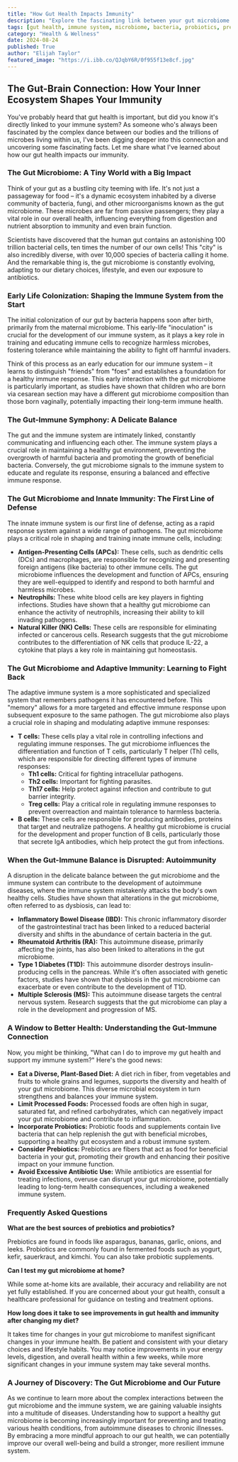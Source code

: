 ```yaml
---
title: "How Gut Health Impacts Immunity"
description: "Explore the fascinating link between your gut microbiome and your immune system. Discover how your inner ecosystem influences your body's ability to fight off infections and maintain overall health. Learn about the gut-brain connection, early life colonization, and how to support a healthy gut microbiome."
tags: [gut health, immune system, microbiome, bacteria, probiotics, prebiotics, autoimmune diseases, inflammation, digestion, health]
category: "Health & Wellness"
date: 2024-08-24
published: True
author: "Elijah Taylor"
featured_image: "https://i.ibb.co/QJqbY6R/0f955f13e8cf.jpg"
---
```


## The Gut-Brain Connection: How Your Inner Ecosystem Shapes Your Immunity

You've probably heard that gut health is important, but did you know it's directly linked to your immune system?  As someone who's always been fascinated by the complex dance between our bodies and the trillions of microbes living within us, I've been digging deeper into this connection and uncovering some fascinating facts. Let me share what I've learned about how our gut health impacts our immunity.

###  The Gut Microbiome: A Tiny World with a Big Impact

Think of your gut as a bustling city teeming with life. It's not just a passageway for food – it's a dynamic ecosystem inhabited by a diverse community of bacteria, fungi, and other microorganisms known as the gut microbiome.  These microbes are far from passive passengers; they play a vital role in our overall health, influencing everything from digestion and nutrient absorption to immunity and even brain function.

Scientists have discovered that the human gut contains an astonishing 100 trillion bacterial cells, ten times the number of our own cells! This "city" is also incredibly diverse, with over 10,000 species of bacteria calling it home.  And the remarkable thing is, the gut microbiome is constantly evolving, adapting to our dietary choices, lifestyle, and even our exposure to antibiotics.

### Early Life Colonization: Shaping the Immune System from the Start

The initial colonization of our gut by bacteria happens soon after birth, primarily from the maternal microbiome. This early-life "inoculation" is crucial for the development of our immune system, as it plays a key role in training and educating immune cells to recognize harmless microbes, fostering tolerance while maintaining the ability to fight off harmful invaders.

Think of this process as an early education for our immune system –  it learns to distinguish "friends" from "foes" and establishes a foundation for a healthy immune response.  This early interaction with the gut microbiome is particularly important, as studies have shown that children who are born via cesarean section may have a different gut microbiome composition than those born vaginally, potentially impacting their long-term immune health.

###  The Gut-Immune Symphony: A Delicate Balance

The gut and the immune system are intimately linked, constantly communicating and influencing each other. The immune system plays a crucial role in maintaining a healthy gut environment, preventing the overgrowth of harmful bacteria and promoting the growth of beneficial bacteria.  Conversely, the gut microbiome signals to the immune system to educate and regulate its response, ensuring a balanced and effective immune response.

###  The Gut Microbiome and Innate Immunity: The First Line of Defense

The innate immune system is our first line of defense, acting as a rapid response system against a wide range of pathogens.  The gut microbiome plays a critical role in shaping and training innate immune cells, including:

- **Antigen-Presenting Cells (APCs):**  These cells, such as dendritic cells (DCs) and macrophages, are responsible for recognizing and presenting foreign antigens (like bacteria) to other immune cells. The gut microbiome influences the development and function of APCs, ensuring they are well-equipped to identify and respond to both harmful and harmless microbes.
- **Neutrophils:**  These white blood cells are key players in fighting infections. Studies have shown that a healthy gut microbiome can enhance the activity of neutrophils, increasing their ability to kill invading pathogens. 
- **Natural Killer (NK) Cells:**  These cells are responsible for eliminating infected or cancerous cells. Research suggests that the gut microbiome contributes to the differentiation of NK cells that produce IL-22, a cytokine that plays a key role in maintaining gut homeostasis.

###  The Gut Microbiome and Adaptive Immunity: Learning to Fight Back

The adaptive immune system is a more sophisticated and specialized system that remembers pathogens it has encountered before. This "memory" allows for a more targeted and effective immune response upon subsequent exposure to the same pathogen. The gut microbiome also plays a crucial role in shaping and modulating adaptive immune responses:

- **T cells:**  These cells play a vital role in controlling infections and regulating immune responses. The gut microbiome influences the differentiation and function of T cells, particularly T helper (Th) cells, which are responsible for directing different types of immune responses:
    - **Th1 cells:**  Critical for fighting intracellular pathogens.
    - **Th2 cells:**  Important for fighting parasites.
    - **Th17 cells:**  Help protect against infection and contribute to gut barrier integrity. 
    - **Treg cells:**  Play a critical role in regulating immune responses to prevent overreaction and maintain tolerance to harmless bacteria.
- **B cells:**  These cells are responsible for producing antibodies, proteins that target and neutralize pathogens.  A healthy gut microbiome is crucial for the development and proper function of B cells, particularly those that secrete IgA antibodies, which help protect the gut from infections.

###  When the Gut-Immune Balance is Disrupted: Autoimmunity

A disruption in the delicate balance between the gut microbiome and the immune system can contribute to the development of autoimmune diseases, where the immune system mistakenly attacks the body's own healthy cells.  Studies have shown that alterations in the gut microbiome, often referred to as dysbiosis, can lead to:

- **Inflammatory Bowel Disease (IBD):**  This chronic inflammatory disorder of the gastrointestinal tract has been linked to a reduced bacterial diversity and shifts in the abundance of certain bacteria in the gut.
- **Rheumatoid Arthritis (RA):** This autoimmune disease, primarily affecting the joints, has also been linked to alterations in the gut microbiome.
- **Type 1 Diabetes (T1D):**  This autoimmune disorder destroys insulin-producing cells in the pancreas. While it's often associated with genetic factors, studies have shown that dysbiosis in the gut microbiome can exacerbate or even contribute to the development of T1D.
- **Multiple Sclerosis (MS):**  This autoimmune disease targets the central nervous system. Research suggests that the gut microbiome can play a role in the development and progression of MS.

###  A Window to Better Health: Understanding the Gut-Immune Connection

Now, you might be thinking, "What can I do to improve my gut health and support my immune system?"  Here's the good news:  

- **Eat a Diverse, Plant-Based Diet:** A diet rich in fiber, from vegetables and fruits to whole grains and legumes, supports the diversity and health of your gut microbiome.  This diverse microbial ecosystem in turn strengthens and balances your immune system.
- **Limit Processed Foods:**  Processed foods are often high in sugar, saturated fat, and refined carbohydrates, which can negatively impact your gut microbiome and contribute to inflammation.  
- **Incorporate Probiotics:**  Probiotic foods and supplements contain live bacteria that can help replenish the gut with beneficial microbes, supporting a healthy gut ecosystem and a robust immune system.
- **Consider Prebiotics:**  Prebiotics are fibers that act as food for beneficial bacteria in your gut, promoting their growth and enhancing their positive impact on your immune function.
- **Avoid Excessive Antibiotic Use:**  While antibiotics are essential for treating infections, overuse can disrupt your gut microbiome, potentially leading to long-term health consequences, including a weakened immune system.

### Frequently Asked Questions

**What are the best sources of prebiotics and probiotics?**

Prebiotics are found in foods like asparagus, bananas, garlic, onions, and leeks. Probiotics are commonly found in fermented foods such as yogurt, kefir, sauerkraut, and kimchi. You can also take probiotic supplements.

**Can I test my gut microbiome at home?**

While some at-home kits are available, their accuracy and reliability are not yet fully established. If you are concerned about your gut health, consult a healthcare professional for guidance on testing and treatment options.

**How long does it take to see improvements in gut health and immunity after changing my diet?**

It takes time for changes in your gut microbiome to manifest significant changes in your immune health.  Be patient and consistent with your dietary choices and lifestyle habits. You may notice improvements in your energy levels, digestion, and overall health within a few weeks, while more significant changes in your immune system may take several months.

###  A Journey of Discovery: The Gut Microbiome and Our Future

As we continue to learn more about the complex interactions between the gut microbiome and the immune system, we are gaining valuable insights into a multitude of diseases. Understanding how to support a healthy gut microbiome is becoming increasingly important for preventing and treating various health conditions, from autoimmune diseases to chronic illnesses.  By embracing a more mindful approach to our gut health, we can potentially improve our overall well-being and build a stronger, more resilient immune system. 
